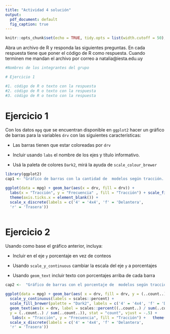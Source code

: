 ```yaml
---
title: "Actividad 4 solución"
output:
  pdf_document: default
  fig_caption: true
---
```




```r
knitr::opts_chunk$set(echo = TRUE, tidy.opts = list(width.cutoff = 50), tidy = TRUE, fig.pos = 'h', out.extra = '')

```

Abra un archivo de R y responda las siguientes preguntas. En cada respuesta tiene que poner el código de R como respuesta.
Cuando terminen me mandan el archivo por correo a natalia@iesta.edu.uy

```r
#Nombres de los integrantes del grupo

# Ejercicio 1

#1. código de R o texto con la respuesta
#2. código de R o texto con la respuesta
#3. código de R o texto con la respuesta

```

# Ejercicio 1

Con los datos `mpg` que se encuentran disponible en `ggplot2` hacer un gráfico de barras para la variables `drv` con las siguientes características:


-  Las barras tienen que estar coloreadas por `drv`

- Incluir usando `labs` el nombre de los ejes y título informativo.

- Usá la paleta de colores  `Dark2`, mirá la ayuda de `scale_colour_brewer`
```r
library(ggplot2)
cap1 <- "Gráfico de barras con la cantidad de  modelos según tracción. Se puede ver que la mayoría de modelos tienen tracción delantera o 4x4."


```
```r

ggplot(data = mpg) + geom_bar(aes(x = drv, fill = drv)) +
  labs(x = "Tracción", y = "Frecuencia" , fill = "Tracción") + scale_fill_brewer(palette = "Dark2", labels = c('4' = '4x4', 'f' = 'Delantera', 'r' = 'Trasera')) +
  theme(axis.ticks.x = element_blank()) +
  scale_x_discrete(labels = c('4' = '4x4', 'f' = 'Delantera',
  'r' = 'Trasera'))
  
```

\pagebreak

# Ejercicio 2

 Usando como base el gráfico anterior, incluya:
 
 
- Incluir en el eje `y` porcentaje en vez de conteos

-  Usando `scale_y_continuous` cambiar la escala del eje `y` a porcentajes

- Usando `geom_text` incluir texto con porcentajes arriba de cada barra

```r
cap2 <-  "Gráfico de barras con el porcentaje de  modelos según tracción. Se puede ver que la mayoría de modelos tienen tracción delantera o 4x4. 45.3 tienen tracción delantera, 44 tracción 4x4 y 10.7 tracción trasera"
```

```r
ggplot(data = mpg) + geom_bar(aes( x = drv, fill = drv, y = (..count..) / sum(..count..))) +
  scale_y_continuous(labels = scales::percent) +
  scale_fill_brewer(palette = "Dark2", labels = c('4' = '4x4', 'f' = 'Delantera','r' = 'Trasera')) +
  geom_text(aes(x = drv, label = scales::percent((..count..) / sum(..count..)),
  y = (..count..) / sum(..count..)), stat = "count", vjust = -.5) +
   labs(x = "Tracción", y = "Frecuencia", fill = "Tracción") +   theme(axis.ticks.x = element_blank()) +
  scale_x_discrete(labels = c('4' = '4x4', 'f' = 'Delantera',
  'r' = 'Trasera')) 

```




  
